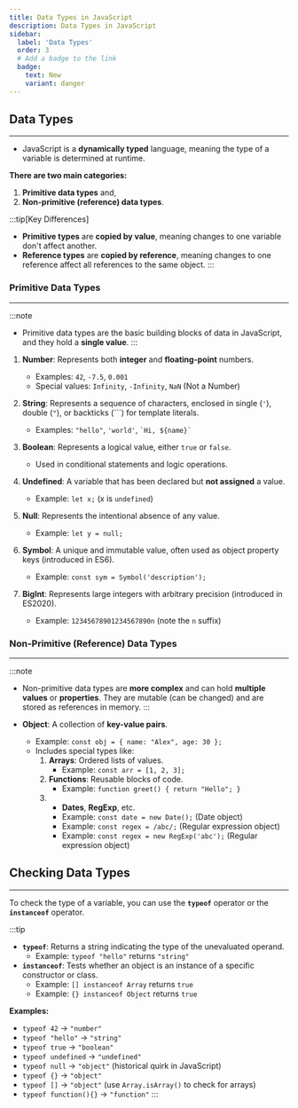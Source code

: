 ```yaml
---
title: Data Types in JavaScript
description: Data Types in JavaScript
sidebar:
  label: 'Data Types'
  order: 3
  # Add a badge to the link
  badge:
    text: New
    variant: danger
---
```


## Data Types
---

- JavaScript is a **dynamically typed** language, meaning the type of a variable is determined at runtime.

**There are two main categories:** 
1. **Primitive data types** and, 
2. **Non-primitive (reference) data types**.

:::tip[Key Differences]
- **Primitive types** are **copied by value**, meaning changes to one variable don't affect another.
- **Reference types** are **copied by reference**, meaning changes to one reference affect all references to the same object.
:::

### Primitive Data Types
---

:::note
- Primitive data types are the basic building blocks of data in JavaScript, and they hold a **single value**. 
:::
1. **Number**: Represents both **integer** and **floating-point** numbers.
   - Examples: `42`, `-7.5`, `0.001`
   - Special values: `Infinity`, `-Infinity`, `NaN` (Not a Number)

2. **String**: Represents a sequence of characters, enclosed in single (`'`), double (`"`), or backticks (```) for template literals.
   - Examples: `"hello"`, `'world'`, `` `Hi, ${name}` ``

3. **Boolean**: Represents a logical value, either `true` or `false`.
   - Used in conditional statements and logic operations.

4. **Undefined**: A variable that has been declared but **not assigned** a value.
   - Example: `let x;` (x is `undefined`)

5. **Null**: Represents the intentional absence of any value.
   - Example: `let y = null;`

6. **Symbol**: A unique and immutable value, often used as object property keys (introduced in ES6).
   - Example: `const sym = Symbol('description');`

7. **BigInt**: Represents large integers with arbitrary precision (introduced in ES2020).
   - Example: `12345678901234567890n` (note the `n` suffix)

### Non-Primitive (Reference) Data Types
---
:::note
- Non-primitive data types are **more complex** and can hold **multiple values** or **properties**. They are mutable (can be changed) and are stored as references in memory.
:::

- **Object**: A collection of **key-value pairs**.
   - Example: `const obj = { name: "Alex", age: 30 };`
   - Includes special types like:
     1. **Arrays**: Ordered lists of values.
        - Example: `const arr = [1, 2, 3];`
     2. **Functions**: Reusable blocks of code.
        - Example: `function greet() { return "Hello"; }`
     3. - **Dates**, **RegExp**, etc.
        - Example: `const date = new Date();` (Date object)
        - Example: `const regex = /abc/;` (Regular expression object)
        - Example: `const regex = new RegExp('abc');` (Regular expression object)

## Checking Data Types
---

To check the type of a variable, you can use the **`typeof`** operator or the **`instanceof`** operator.

:::tip
- **`typeof`**: Returns a string indicating the type of the unevaluated operand.
  - Example: `typeof "hello"` returns `"string"`
- **`instanceof`**: Tests whether an object is an instance of a specific constructor or class.
   - Example: `[] instanceof Array` returns `true`
   - Example: `{} instanceof Object` returns `true`

**Examples:**
- `typeof 42` → `"number"`
- `typeof "hello"` → `"string"`
- `typeof true` → `"boolean"`
- `typeof undefined` → `"undefined"`
- `typeof null` → `"object"` (historical quirk in JavaScript)
- `typeof {}` → `"object"`
- `typeof []` → `"object"` (use `Array.isArray()` to check for arrays)
- `typeof function(){}` → `"function"`
:::
